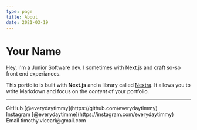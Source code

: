```yaml
---
type: page
title: About
date: 2021-03-19
---
```


# Your Name

Hey, I'm a Junior Software dev. I sometimes with Next.js and craft so-so front end experiances.

This portfolio is built with **Next.js** and a library called [Nextra](https://nextra.vercel.app/). It allows you to write Markdown and focus on the _content_ of your portfolio.


---

<div>
  GitHub [@everydaytimmy](https://github.com/everydaytimmy)
  <br />
  Instagram [@everydaytimme](https://instagram.com/everydaytimmy)
  <br />
  Email timothy.viccari@gmail.com
</div>
